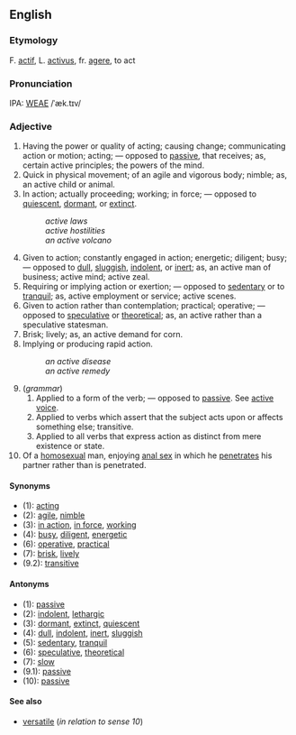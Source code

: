 ==English==
===Etymology===
F. [[actif]], L. [[activus]], fr. [[agere]], to act

===Pronunciation===
IPA: [[WEAE]] /ˈæk.tɪv/

===Adjective===
# Having the power or quality of acting; causing change; communicating action or motion; acting; &mdash; opposed to [[passive]], that receives; as, certain active principles; the powers of the mind.
# Quick in physical movement; of an agile and vigorous body; nimble; as, an active child or animal.
# In action; actually proceeding; working; in force; &mdash; opposed to [[quiescent]], [[dormant]], or [[extinct]].
#:''active laws''
#:''active hostilities''
#:''an active volcano''
# Given to action; constantly engaged in action; energetic; diligent; busy; &mdash; opposed to [[dull]], [[sluggish]], [[indolent]], or [[inert]]; as, an active man of business; active mind; active zeal.
# Requiring or implying action or exertion; &mdash; opposed to [[sedentary]] or to [[tranquil]]; as, active employment or service; active scenes.
# Given to action rather than contemplation; practical; operative; &mdash; opposed to [[speculative]] or [[theoretical]]; as, an active rather than a speculative statesman.
# Brisk; lively; as, an active demand for corn.
# Implying or producing rapid action.
#:''an active disease''
#:''an active remedy''
# (''grammar'')
##Applied to a form of the verb; &mdash; opposed to [[passive]]. See [[active voice]].
##Applied to verbs which assert that the subject acts upon or affects something else; transitive.
##Applied to all verbs that express action as distinct from mere existence or state.
#Of a [[homosexual]] man, enjoying [[anal sex]] in which he [[penetrate|penetrates]] his partner rather than is penetrated.

====Synonyms====
*(1): [[acting]]
*(2): [[agile]], [[nimble]]
*(3): [[in action]], [[in force]], [[working]]
*(4): [[busy]], [[diligent]], [[energetic]]
*(6): [[operative]], [[practical]]
*(7): [[brisk]], [[lively]]
*(9.2): [[transitive]]

====Antonyms====
*(1): [[passive]]
*(2): [[indolent]], [[lethargic]]
*(3): [[dormant]], [[extinct]], [[quiescent]]
*(4): [[dull]], [[indolent]], [[inert]], [[sluggish]]
*(5): [[sedentary]], [[tranquil]]
*(6): [[speculative]], [[theoretical]]
*(7): [[slow]]
*(9.1): [[passive]]
*(10): [[passive]]

====See also====
*[[versatile]] (''in relation to sense 10'')